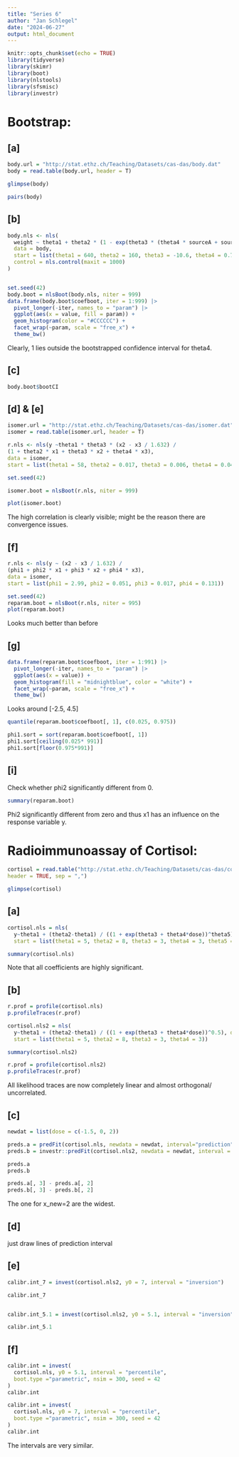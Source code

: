 ```yaml
---
title: "Series 6"
author: "Jan Schlegel"
date: "2024-06-27"
output: html_document
---
```


```r
knitr::opts_chunk$set(echo = TRUE)
library(tidyverse)
library(skimr)
library(boot)
library(nlstools)
library(sfsmisc)
library(investr)
```



# Bootstrap:

## [a]

```r
body.url = "http://stat.ethz.ch/Teaching/Datasets/cas-das/body.dat"
body = read.table(body.url, header = T)
```


```r
glimpse(body)
```

```r
pairs(body)
```



## [b]

```r
body.nls <- nls(
  weight ~ theta1 + theta2 * (1 - exp(theta3 * (theta4 * sourceA + sourceB))),
  data = body, 
  start = list(theta1 = 640, theta2 = 160, theta3 = -10.6, theta4 = 0.76),
  control = nls.control(maxit = 1000)
)


set.seed(42)
body.boot = nlsBoot(body.nls, niter = 999)
data.frame(body.boot$coefboot, iter = 1:999) |> 
  pivot_longer(-iter, names_to = "param") |> 
  ggplot(aes(x = value, fill = param)) +
  geom_histogram(color = "#CCCCCC") +
  facet_wrap(~param, scale = "free_x") +
  theme_bw()
```


Clearly, 1 lies outside the bootstrapped confidence interval for theta4.



## [c]

```r
body.boot$bootCI
```


## [d] & [e]

```r
isomer.url = "http://stat.ethz.ch/Teaching/Datasets/cas-das/isomer.dat"
isomer = read.table(isomer.url, header = T)
```


```r
r.nls <- nls(y ~theta1 * theta3 * (x2 - x3 / 1.632) /
(1 + theta2 * x1 + theta3 * x2 + theta4 * x3),
data = isomer,
start = list(theta1 = 58, theta2 = 0.017, theta3 = 0.006, theta4 = 0.044))

set.seed(42)

isomer.boot = nlsBoot(r.nls, niter = 999)
```

```r
plot(isomer.boot)
```

The high correlation is clearly visible; might be the reason there are convergence issues.

## [f]

```r
r.nls <- nls(y ~ (x2 - x3 / 1.632) /
(phi1 + phi2 * x1 + phi3 * x2 + phi4 * x3),
data = isomer,
start = list(phi1 = 2.99, phi2 = 0.051, phi3 = 0.017, phi4 = 0.131))

set.seed(42)
reparam.boot = nlsBoot(r.nls, niter = 995)
plot(reparam.boot)
```

Looks much better than before


## [g]
```r
data.frame(reparam.boot$coefboot, iter = 1:991) |> 
  pivot_longer(-iter, names_to = "param") |> 
  ggplot(aes(x = value)) +
  geom_histogram(fill = "midnightblue", color = "white") +
  facet_wrap(~param, scale = "free_x") +
  theme_bw()
```

Looks around [-2.5, 4.5]

```r
quantile(reparam.boot$coefboot[, 1], c(0.025, 0.975))
```



```r
phi1.sort = sort(reparam.boot$coefboot[, 1])
phi1.sort[ceiling(0.025* 991)]
phi1.sort[floor(0.975*991)]
```

## [i]

Check whether phi2 significantly different from 0.

```r
summary(reparam.boot)
```

Phi2 significantly different from zero and thus x1 has an influence on the response variable y.


# Radioimmunoassay of Cortisol:

```r
cortisol = read.table("http://stat.ethz.ch/Teaching/Datasets/cas-das/cortisol.dat",
header = TRUE, sep = ",")
```

```r
glimpse(cortisol)
```


## [a]

```r
cortisol.nls = nls(
  y~theta1 + (theta2-theta1) / ((1 + exp(theta3 + theta4*dose))^theta5), data = cortisol,
  start = list(theta1 = 5, theta2 = 8, theta3 = 3, theta4 = 3, theta5 = 0.6))

summary(cortisol.nls)
```
Note that all coefficients are highly significant.


## [b]

```r
r.prof = profile(cortisol.nls)
p.profileTraces(r.prof)
```


```r
cortisol.nls2 = nls(
  y~theta1 + (theta2-theta1) / ((1 + exp(theta3 + theta4*dose))^0.5), data = cortisol,
  start = list(theta1 = 5, theta2 = 8, theta3 = 3, theta4 = 3))

summary(cortisol.nls2)
```

```r
r.prof = profile(cortisol.nls2)
p.profileTraces(r.prof)
```


All likelihood traces are now completely linear and almost orthogonal/ uncorrelated.


## [c]
```r
newdat = list(dose = c(-1.5, 0, 2))

preds.a = predFit(cortisol.nls, newdata = newdat, interval="prediction")
preds.b = investr::predFit(cortisol.nls2, newdata = newdat, interval = "prediction")

preds.a
preds.b
```
```r
preds.a[, 3] - preds.a[, 2]
preds.b[, 3] - preds.b[, 2]
```
The one for x_new=2 are the widest.


## [d]

just draw lines of prediction interval

## [e]
```r
calibr.int_7 = invest(cortisol.nls2, y0 = 7, interval = "inversion")

calibr.int_7


calibr.int_5.1 = invest(cortisol.nls2, y0 = 5.1, interval = "inversion")

calibr.int_5.1
```



## [f]
```r
calibr.int = invest(
  cortisol.nls, y0 = 5.1, interval = "percentile", 
  boot.type ="parametric", nsim = 300, seed = 42
)
calibr.int

calibr.int = invest(
  cortisol.nls, y0 = 7, interval = "percentile", 
  boot.type ="parametric", nsim = 300, seed = 42
)
calibr.int
```

The intervals are very similar.

















